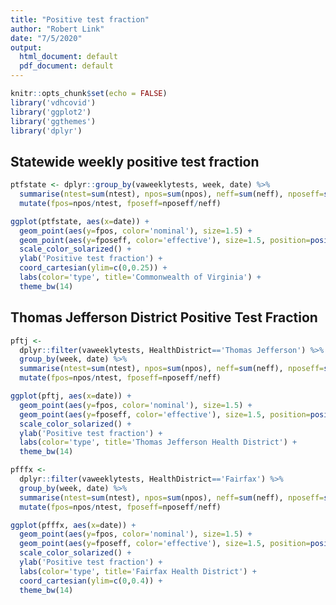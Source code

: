 ```yaml
---
title: "Positive test fraction"
author: "Robert Link"
date: "7/5/2020"
output:
  html_document: default
  pdf_document: default
---
```


```r
knitr::opts_chunk$set(echo = FALSE)
library('vdhcovid')
library('ggplot2')
library('ggthemes')
library('dplyr')
```

## Statewide weekly positive test fraction

```r
ptfstate <- dplyr::group_by(vaweeklytests, week, date) %>%
  summarise(ntest=sum(ntest), npos=sum(npos), neff=sum(neff), nposeff=sum(nposeff)) %>%
  mutate(fpos=npos/ntest, fposeff=nposeff/neff)

ggplot(ptfstate, aes(x=date)) + 
  geom_point(aes(y=fpos, color='nominal'), size=1.5) +
  geom_point(aes(y=fposeff, color='effective'), size=1.5, position=position_jitter(width=0, height=0.005)) +
  scale_color_solarized() + 
  ylab('Positive test fraction') +
  coord_cartesian(ylim=c(0,0.25)) + 
  labs(color='type', title='Commonwealth of Virginia') +
  theme_bw(14)
```

## Thomas Jefferson District Positive Test Fraction

```r
pftj <-
  dplyr::filter(vaweeklytests, HealthDistrict=='Thomas Jefferson') %>%
  group_by(week, date) %>%
  summarise(ntest=sum(ntest), npos=sum(npos), neff=sum(neff), nposeff=sum(nposeff)) %>%
  mutate(fpos=npos/ntest, fposeff=nposeff/neff)

ggplot(pftj, aes(x=date)) + 
  geom_point(aes(y=fpos, color='nominal'), size=1.5) +
  geom_point(aes(y=fposeff, color='effective'), size=1.5, position=position_jitter(width=0, height=0.005)) +
  scale_color_solarized() + 
  ylab('Positive test fraction') +
  labs(color='type', title='Thomas Jefferson Health District') +
  theme_bw(14)
```

```r
pfffx <-
  dplyr::filter(vaweeklytests, HealthDistrict=='Fairfax') %>%
  group_by(week, date) %>%
  summarise(ntest=sum(ntest), npos=sum(npos), neff=sum(neff), nposeff=sum(nposeff)) %>%
  mutate(fpos=npos/ntest, fposeff=nposeff/neff)

ggplot(pfffx, aes(x=date)) + 
  geom_point(aes(y=fpos, color='nominal'), size=1.5) +
  geom_point(aes(y=fposeff, color='effective'), size=1.5, position=position_jitter(width=0, height=0.005)) +
  scale_color_solarized() + 
  ylab('Positive test fraction') +
  labs(color='type', title='Fairfax Health District') +
  coord_cartesian(ylim=c(0,0.4)) +
  theme_bw(14)
```

